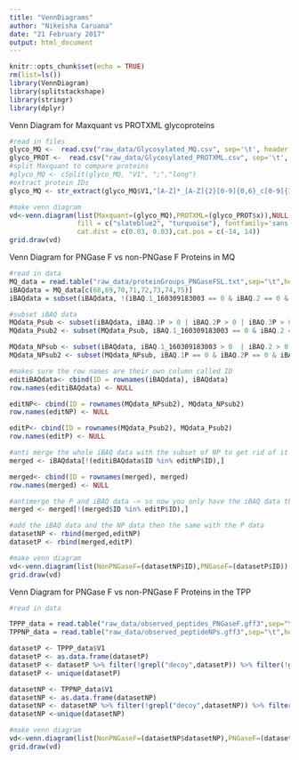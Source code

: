 ```yaml
---
title: "VennDiagrams"
author: "Nikeisha Caruana"
date: "21 February 2017"
output: html_document
---
```


```r
knitr::opts_chunk$set(echo = TRUE)
rm(list=ls())
library(VennDiagram)
library(splitstackshape)
library(stringr)
library(dplyr)
```

Venn Diagram for Maxquant vs PROTXML glycoproteins

```r
#read in files
glyco_MQ <-  read.csv("raw_data/Glycosylated_MQ.csv", sep='\t', header = FALSE)
glyco_PROT <-  read.csv("raw_data/Glycosylated_PROTXML.csv", sep='\t', header = TRUE)
#split Maxquant to compare proteins
#glyco_MQ <- cSplit(glyco_MQ, "V1", ";","long")
#extract protein IDs
glyco_MQ <- str_extract(glyco_MQ$V1,"[A-Z]*_[A-Z]{2}[0-9]{0,6}_c[0-9]{1,2}_g[0-9]{1}_i[0-9]{1}")

#make venn diagram
vd<-venn.diagram(list(Maxquant=(glyco_MQ),PROTXML=(glyco_PROT$x)),NULL,main="Identified glycosylated proteins",cat.just,
                 fill = c("slateblue2", "turquoise"), fontfamily='sans', cat.fontfamily= "sans", main.fontfamily = "sans",
                 cat.dist = c(0.03, 0.03),cat.pos = c(-14, 14))
grid.draw(vd)

```

Venn Diagram for PNGase F vs non-PNGase F Proteins in MQ

```r
#read in data
MQ_data = read.table("raw_data/proteinGroups_PNGaseFSL.txt",sep="\t",header=TRUE, row.names = 6)
iBAQdata = MQ_data[c(68,69,70,71,72,73,74,75)]
iBAQdata = subset(iBAQdata, !(iBAQ.1_160309183003 == 0 & iBAQ.2 == 0 & iBAQ.3 == 0 & iBAQ.4 == 0 & iBAQ.1P == 0 & iBAQ.2P == 0 & iBAQ.3P == 0 & iBAQ.4P == 0))

#subset iBAQ data
MQdata_Psub <- subset(iBAQdata, iBAQ.1P > 0 | iBAQ.2P > 0 | iBAQ.3P > 0 | iBAQ.4P > 0)
MQdata_Psub2 <- subset(MQdata_Psub, iBAQ.1_160309183003 == 0 & iBAQ.2 == 0 & iBAQ.3 == 0 & iBAQ.4 == 0)

MQdata_NPsub <- subset(iBAQdata, iBAQ.1_160309183003 > 0  | iBAQ.2 > 0 | iBAQ.3 > 0 | iBAQ.4 > 0)
MQdata_NPsub2 <- subset(MQdata_NPsub, iBAQ.1P == 0 & iBAQ.2P == 0 & iBAQ.3P == 0 & iBAQ.4P == 0 )
```

```r
#makes sure the row names are their own column called ID 
editiBAQdata<- cbind(ID = rownames(iBAQdata), iBAQdata)
row.names(editiBAQdata) <- NULL 

editNP<- cbind(ID = rownames(MQdata_NPsub2), MQdata_NPsub2)
row.names(editNP) <- NULL 

editP<- cbind(ID = rownames(MQdata_Psub2), MQdata_Psub2)
row.names(editP) <- NULL 
```

```r
#anti merge the whole iBAQ data with the subset of NP to get rid of it from the data
merged <- iBAQdata[!(editiBAQdata$ID %in% editNP$ID),]

merged<- cbind(ID = rownames(merged), merged)
row.names(merged) <- NULL 

#antimerge the P and iBAQ data -> so now you only have the iBAQ data that doesnt have NP or P alone (i.e the middle of the diagram)
merged <- merged[!(merged$ID %in% editP$ID),]
```

```r
#add the iBAQ data and the NP data then the same with the P data 
datasetNP <- rbind(merged,editNP)
datasetP <- rbind(merged,editP)

#make venn diagram
vd<-venn.diagram(list(NonPNGaseF=(datasetNP$ID),PNGaseF=(datasetP$ID)),NULL,main="Proteins in S. lineolata slime",cat.just,fill = c("cornflowerblue", "seagreen3"), fontfamily='sans', cat.fontfamily= "sans", main.fontfamily = "sans", cat.dist = c(0.03, 0.03),cat.pos = c(-14, 14))
grid.draw(vd)

```


Venn Diagram for PNGase F vs non-PNGase F Proteins in the TPP


```r
#read in data

TPPP_data = read.table("raw_data/observed_peptides_PNGaseF.gff3",sep="\t",header=FALSE)
TPPNP_data = read.table("raw_data/observed_peptideNPs.gff3",sep="\t",header=FALSE)

datasetP <- TPPP_data$V1
datasetP <- as.data.frame(datasetP)
datasetP <- datasetP %>% filter(!grepl("decoy",datasetP)) %>% filter(!grepl("sp",datasetP))
datasetP <- unique(datasetP)

datasetNP <- TPPNP_data$V1
datasetNP <- as.data.frame(datasetNP)
datasetNP <- datasetNP %>% filter(!grepl("decoy",datasetNP)) %>% filter(!grepl("sp",datasetNP))
datasetNP <-unique(datasetNP)
```

```r
#make venn diagram
vd<-venn.diagram(list(NonPNGaseF=(datasetNP$datasetNP),PNGaseF=(datasetP$datasetP)),NULL,main="Proteins identified by the Trans-Proteomic Pipeline in S. lineolata slime",cat.just,fill = c("cornflowerblue", "seagreen3"), fontfamily='sans', cat.fontfamily= "sans", main.fontfamily = "sans", cat.dist = c(0.03, 0.03),cat.pos = c(-14, 14))
grid.draw(vd)
```